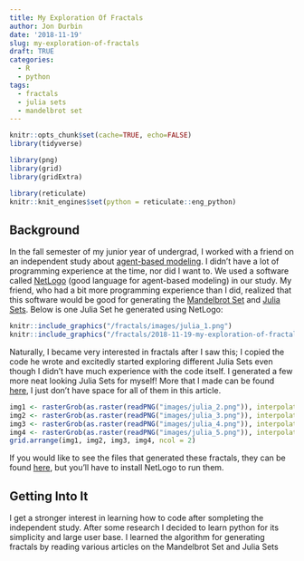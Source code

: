 ```yaml
---
title: My Exploration Of Fractals
author: Jon Durbin
date: '2018-11-19'
slug: my-exploration-of-fractals
draft: TRUE
categories:
  - R
  - python
tags:
  - fractals
  - julia sets
  - mandelbrot set
---
```


```r
knitr::opts_chunk$set(cache=TRUE, echo=FALSE)
library(tidyverse)

library(png)
library(grid)
library(gridExtra)

library(reticulate)
knitr::knit_engines$set(python = reticulate::eng_python)
```

## Background

In the fall semester of my junior year of undergrad, I worked with a friend on an independent study about [agent-based modeling](https://en.wikipedia.org/wiki/Agent-based_model). I didn't have a lot of programming experience at the time, nor did I want to. We used a software called [NetLogo](https://ccl.northwestern.edu/netlogo/) (good language for agent-based modeling) in our study. My friend, who had a bit more programming experience than I did, realized that this software would be good for generating the [Mandelbrot Set](https://en.wikipedia.org/wiki/Mandelbrot_set) and [Julia Sets](https://en.wikipedia.org/wiki/Julia_set). Below is one Julia Set he generated using NetLogo:

```r
knitr::include_graphics("/fractals/images/julia_1.png")
knitr::include_graphics("/fractals/2018-11-19-my-exploration-of-fractals_files/julia_1.png")
```

Naturally, I became very interested in fractals after I saw this; I copied the code he wrote and excitedly started exploring different Julia Sets even though I didn't have much experience with the code itself. I generated a few more neat looking Julia Sets for myself! More that I made can be found [here](https://github.com/jonathan-durbin/my_site/tree/master/content/fractals/images), I just don't have space for all of them in this article.

```r
img1 <- rasterGrob(as.raster(readPNG("images/julia_2.png")), interpolate = FALSE)
img2 <- rasterGrob(as.raster(readPNG("images/julia_3.png")), interpolate = FALSE)
img3 <- rasterGrob(as.raster(readPNG("images/julia_4.png")), interpolate = FALSE)
img4 <- rasterGrob(as.raster(readPNG("images/julia_5.png")), interpolate = FALSE)
grid.arrange(img1, img2, img3, img4, ncol = 2)
```

If you would like to see the files that generated these fractals, they can be found [here](https://github.com/jonathan-durbin/my_site/tree/master/content/fractals/scripts), but you'll have to install NetLogo to run them.

## Getting Into It

I get a stronger interest in learning how to code after sompleting the independent study. After some research I decided to learn python for its simplicity and large user base. I learned the algorithm for generating fractals by reading various articles on the Mandelbrot Set and Julia Sets